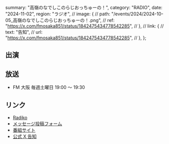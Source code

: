   summary: "高嶺のなでしこのらじおっちゅーの！",
  category: "RADIO",
  date: "2024-11-02",
  region: "ラジオ",
  // image: {
  //   path: "/events/2024/2024-10-05_高嶺のなでしこのらじおっちゅーの！.png",
  //   ref: "https://x.com/fmosaka851/status/1842475434778542285",
  // },
  // link: {
  //   text: "告知",
  //   url: "https://x.com/fmosaka851/status/1842475434778542285",
  // },
};

## 出演

## 放送

- FM 大阪 毎週土曜日 19:00 ～ 19:30

## リンク

- [Radiko](https://radiko.jp/share/?sid=FMO&t=20241005190000)
- [メッセージ投稿フォーム](https://fmosaka.futureartist.net/enquete/354047)
- [番組サイト](https://www.fmosaka.net/_ct/17722199)
- [公式 X 告知](https://x.com/takanenofficial/status/1836979149044600863)
